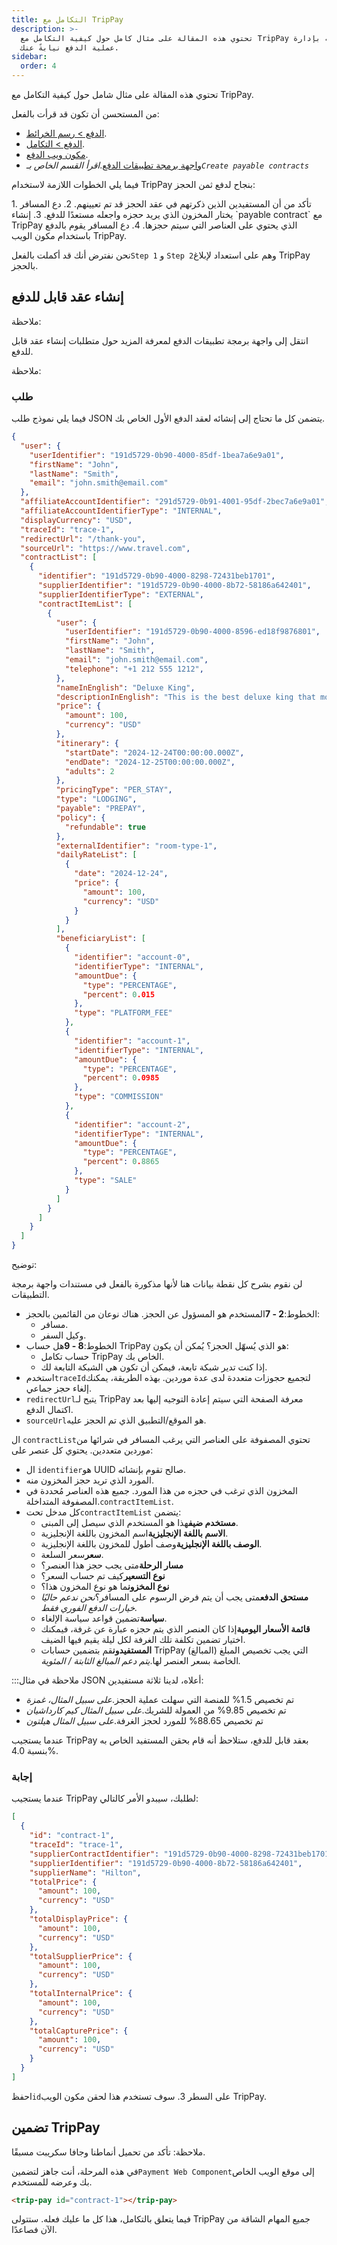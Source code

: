 ```yaml
---
title: التكامل مع TripPay
description: >-
  تحتوي هذه المقالة على مثال كامل حول كيفية التكامل مع TripPay والسماح له بإدارة
  عملية الدفع نيابةً عنك.
sidebar:
  order: 4
---
```


تحتوي هذه المقالة على مثال شامل حول كيفية التكامل مع TripPay.

من المستحسن أن تكون قد قرأت بالفعل:

* [الدفع > رسم الخرائط](/payment/mapping).
* [الدفع > التكامل](/payment/integration).
* [مكون ويب الدفع](/developers/web-components/#payment).
* [واجهة برمجة تطبيقات الدفع](/developers/apis/#payment-api).*اقرأ القسم الخاص بـ`Create payable contracts`*

فيما يلي الخطوات اللازمة لاستخدام TripPay بنجاح لدفع ثمن الحجز:

<Steps>
  1. تأكد من أن المستفيدين الذين ذكرتهم في عقد الحجز قد تم تعيينهم.
  2. دع المسافر يختار المخزون الذي يريد حجزه واجعله مستعدًا للدفع.
  3. إنشاء `payable contract` مع TripPay الذي يحتوي على العناصر التي سيتم حجزها.
  4. دع المسافر يقوم بالدفع باستخدام مكون الويب TripPay.
</Steps>


نحن نفترض أنك قد أكملت بالفعل`Step 1` و `Step 2`وهم على استعداد لإبلاغ TripPay بالحجز.

## إنشاء عقد قابل للدفع

ملاحظة:

انتقل إلى واجهة برمجة تطبيقات الدفع لمعرفة المزيد حول متطلبات إنشاء عقد قابل للدفع.


ملاحظة:

### طلب

فيما يلي نموذج طلب JSON يتضمن كل ما تحتاج إلى إنشائه لعقد الدفع الأول الخاص بك.

```json {3-6, 8-9}
{
  "user": {
    "userIdentifier": "191d5729-0b90-4000-85df-1bea7a6e9a01",
    "firstName": "John",
    "lastName": "Smith",
    "email": "john.smith@email.com"
  },
  "affiliateAccountIdentifier": "291d5729-0b91-4001-95df-2bec7a6e9a01",
  "affiliateAccountIdentifierType": "INTERNAL",
  "displayCurrency": "USD",
  "traceId": "trace-1",
  "redirectUrl": "/thank-you",
  "sourceUrl": "https://www.travel.com",
  "contractList": [
    {
      "identifier": "191d5729-0b90-4000-8298-72431beb1701",
      "supplierIdentifier": "191d5729-0b90-4000-8b72-58186a642401",
      "supplierIdentifierType": "EXTERNAL",
      "contractItemList": [
        {
          "user": {
            "userIdentifier": "191d5729-0b90-4000-8596-ed18f9876801",
            "firstName": "John",
            "lastName": "Smith",
            "email": "john.smith@email.com",
            "telephone": "+1 212 555 1212",
          },
          "nameInEnglish": "Deluxe King",
          "descriptionInEnglish": "This is the best deluxe king that money can buy.",
          "price": {
            "amount": 100,
            "currency": "USD"
          },
          "itinerary": {
            "startDate": "2024-12-24T00:00:00.000Z",
            "endDate": "2024-12-25T00:00:00.000Z",
            "adults": 2
          },
          "pricingType": "PER_STAY",
          "type": "LODGING",
          "payable": "PREPAY",
          "policy": {
            "refundable": true
          },
          "externalIdentifier": "room-type-1",
          "dailyRateList": [
            {
              "date": "2024-12-24",
              "price": {
                "amount": 100,
                "currency": "USD"
              }
            }
          ],
          "beneficiaryList": [
            {
              "identifier": "account-0",
              "identifierType": "INTERNAL",
              "amountDue": {
                "type": "PERCENTAGE",
                "percent": 0.015
              },
              "type": "PLATFORM_FEE"
            },
            {
              "identifier": "account-1",
              "identifierType": "INTERNAL",
              "amountDue": {
                "type": "PERCENTAGE",
                "percent": 0.0985
              },
              "type": "COMMISSION"
            },
            {
              "identifier": "account-2",
              "identifierType": "INTERNAL",
              "amountDue": {
                "type": "PERCENTAGE",
                "percent": 0.8865
              },
              "type": "SALE"
            }
          ]
        }
      ]
    }
  ]
}
```

توضيح:

لن نقوم بشرح كل نقطة بيانات هنا لأنها مذكورة بالفعل في مستندات واجهة برمجة التطبيقات.

* الخطوط:**2 - 7**المستخدم هو المسؤول عن الحجز. هناك نوعان من القائمين بالحجز:
  * مسافر.
  * وكيل السفر.
* الخطوط:**8 - 9**هل حساب TripPay هو الذي يُسهّل الحجز؟ يُمكن أن يكون:
  * حساب تكامل TripPay الخاص بك.
  * إذا كنت تدير شبكة تابعة، فيمكن أن تكون هي الشبكة التابعة لك.
* استخدم`traceId`لتجميع حجوزات متعددة لدى عدة موردين. بهذه الطريقة، يمكنك إلغاء حجز جماعي.
* `redirectUrl`يتيح لـ TripPay معرفة الصفحة التي سيتم إعادة التوجيه إليها بعد اكتمال الدفع.
* `sourceUrl`هو الموقع/التطبيق الذي تم الحجز عليه.

ال `contractList`تحتوي المصفوفة على العناصر التي يرغب المسافر في شرائها من موردين متعددين. يحتوي كل عنصر على:

* ال `identifier`هو UUID صالح تقوم بإنشائه.
* المورد الذي تريد حجز المخزون منه.
* المخزون الذي ترغب في حجزه من هذا المورد. جميع هذه العناصر مُحددة في المصفوفة المتداخلة.`contractItemList`.
* كل مدخل تحت`contractItemList` يتضمن:
  * **مستخدم ضيف**هذا هو المستخدم الذي سيصل إلى المبنى.
  * **الاسم باللغة الإنجليزية**اسم المخزون باللغة الإنجليزية.
  * **الوصف باللغة الإنجليزية**وصف أطول للمخزون باللغة الإنجليزية.
  * **سعر**سعر السلعة.
  * **مسار الرحلة**متى يجب حجز هذا العنصر؟
  * **نوع التسعير**كيف تم حساب السعر؟
  * **نوع المخزون**ما هو نوع المخزون هذا؟
  * **مستحق الدفع**متى يجب أن يتم فرض الرسوم على المسافر؟*نحن ندعم حاليًا خيارات الدفع الفوري فقط.*
  * **سياسة**تضمين قواعد سياسة الإلغاء.
  * **قائمة الأسعار اليومية**إذا كان العنصر الذي يتم حجزه عبارة عن غرفة، فيمكنك اختيار تضمين تكلفة تلك الغرفة لكل ليلة يقيم فيها الضيف.
  * **المستفيدون**قم بتضمين حسابات TripPay التي يجب تخصيص المبلغ (المبالغ) الخاصة بسعر العنصر لها.*يتم دعم المبالغ الثابتة / المئوية.*

:::ملاحظة
في مثال JSON أعلاه، لدينا ثلاثة مستفيدين:

* تم تخصيص 1.5% للمنصة التي سهلت عملية الحجز.*على سبيل المثال، غمزة*
* تم تخصيص 9.85% من العمولة للشريك.*على سبيل المثال كيم كارداشيان*
* تم تخصيص 88.65% للمورد لحجز الغرفة.*على سبيل المثال هيلتون*

عندما يستجيب TripPay بعقد قابل للدفع، ستلاحظ أنه قام بحقن المستفيد الخاص به بنسبة 4.0%.

### إجابة

عندما يستجيب TripPay لطلبك، سيبدو الأمر كالتالي:

```json {3}
[
  {
    "id": "contract-1",
    "traceId": "trace-1",
    "supplierContractIdentifier": "191d5729-0b90-4000-8298-72431beb1701",
    "supplierIdentifier": "191d5729-0b90-4000-8b72-58186a642401",
    "supplierName": "Hilton",
    "totalPrice": {
      "amount": 100,
      "currency": "USD"
    },
    "totalDisplayPrice": {
      "amount": 100,
      "currency": "USD"
    },
    "totalSupplierPrice": {
      "amount": 100,
      "currency": "USD"
    },
    "totalInternalPrice": {
      "amount": 100,
      "currency": "USD"
    },
    "totalCapturePrice": {
      "amount": 100,
      "currency": "USD"
    }
  }
]
```

احفظ`id`على السطر 3. سوف تستخدم هذا لحقن مكون الويب TripPay.

## تضمين TripPay

ملاحظة: تأكد من تحميل أنماطنا وجافا سكريبت مسبقًا.

في هذه المرحلة، أنت جاهز لتضمين`Payment Web Component`إلى موقع الويب الخاص بك وعرضه للمستخدم.

```html
<trip-pay id="contract-1"></trip-pay>
```

فيما يتعلق بالتكامل، هذا كل ما عليك فعله. ستتولى TripPay جميع المهام الشاقة من الآن فصاعدًا.

